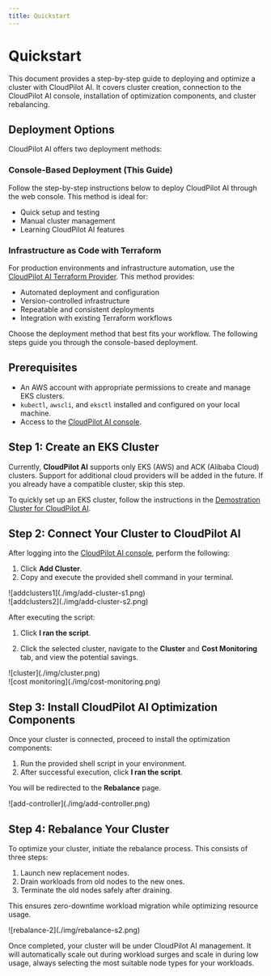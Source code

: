 ```yaml
---
title: Quickstart
---
```


# Quickstart

This document provides a step-by-step guide to deploying and optimize a cluster with CloudPilot AI. It covers cluster creation, connection to the CloudPilot AI console, installation of optimization components, and cluster rebalancing.

## Deployment Options

CloudPilot AI offers two deployment methods:

### Console-Based Deployment (This Guide)

Follow the step-by-step instructions below to deploy CloudPilot AI through the web console. This method is ideal for:
- Quick setup and testing
- Manual cluster management
- Learning CloudPilot AI features

### Infrastructure as Code with Terraform

For production environments and infrastructure automation, use the [CloudPilot AI Terraform Provider](/guide/getting_started/terraform). This method provides:
- Automated deployment and configuration
- Version-controlled infrastructure
- Repeatable and consistent deployments
- Integration with existing Terraform workflows

Choose the deployment method that best fits your workflow. The following steps guide you through the console-based deployment.

## Prerequisites

- An AWS account with appropriate permissions to create and manage EKS clusters.
- `kubectl`, `awscli`, and `eksctl` installed and configured on your local machine.
- Access to the [CloudPilot AI console](https://console.cloudpilot.ai).

## Step 1: Create an EKS Cluster

Currently, **CloudPilot AI** supports only EKS (AWS) and ACK (Alibaba Cloud) clusters. Support for additional cloud providers will be added in the future. If you already have a compatible cluster, skip this step.

To quickly set up an EKS cluster, follow the instructions in the [Demostration Cluster for CloudPilot AI](https://github.com/cloudpilot-ai/examples/tree/main/clusters/eks-ondemand).

## Step 2: Connect Your Cluster to CloudPilot AI

After logging into the [CloudPilot AI console](https://console.cloudpilot.ai), perform the following:

1. Click **Add Cluster**.
2. Copy and execute the provided shell command in your terminal.

<div style={{ textAlign: 'center', display: 'flex', justifyContent: 'center', gap: '20px', margin: '50px auto 0 auto' }}>
  <div style={{ textAlign: 'center', width: '48%', borderRadius: '8px', overflow: 'hidden' }}>
    ![addclusters1](./img/add-cluster-s1.png)
  </div>
  <div style={{ textAlign: 'center', width: '48%', borderRadius: '8px', overflow: 'hidden' }}>
    ![addclusters2](./img/add-cluster-s2.png)
  </div>
</div>

After executing the script:

1. Click **I ran the script**.

2. Click the selected cluster, navigate to the **Cluster** and **Cost Monitoring** tab, and view the potential savings.

<div style={{ textAlign: 'center', display: 'flex', justifyContent: 'center', gap: '20px', margin: '50px auto 0 auto' }}>
  <div style={{ textAlign: 'center', width: '48%', borderRadius: '8px', overflow: 'hidden' }}>
    ![cluster](./img/cluster.png)
  </div>
  <div style={{ textAlign: 'center', width: '48%', borderRadius: '8px', overflow: 'hidden' }}>
    ![cost monitoring](./img/cost-monitoring.png)
  </div>
</div>

## Step 3: Install CloudPilot AI Optimization Components

Once your cluster is connected, proceed to install the optimization components:

1. Run the provided shell script in your environment.
2. After successful execution, click **I ran the script**.

You will be redirected to the **Rebalance** page.

<div style={{ textAlign: 'center', width: '100%', borderRadius: '8px', overflow: 'hidden' }}>
  ![add-controller](./img/add-controller.png)
</div>


## Step 4: Rebalance Your Cluster

To optimize your cluster, initiate the rebalance process. This consists of three steps:

1. Launch new replacement nodes.
2. Drain workloads from old nodes to the new ones.
3. Terminate the old nodes safely after draining.

This ensures zero-downtime workload migration while optimizing resource usage.

<div style={{ textAlign: 'center', width: '100%', borderRadius: '8px', overflow: 'hidden' }}>
  ![rebalance-2](./img/rebalance-s2.png)
</div>

Once completed, your cluster will be under CloudPilot AI management. It will automatically scale out during workload surges and scale in during low usage, always selecting the most suitable node types for your workloads.
